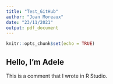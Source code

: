 ```yaml
---
title: "Test_GitHub"
author: "Joan Moreaux"
date: "23/11/2021"
output: pdf_document
---
```


```r
knitr::opts_chunk$set(echo = TRUE)
```

## Hello, I'm Adele
This is a comment that I wrote in R Studio.